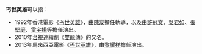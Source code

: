 '''丐世英雄'''可以指：
*1992年香港電影《[[丐世英雄_(香港電影)|丐世英雄]]》，由[[陳友_(演員)|陳友]]擔任執導，以及由[[許冠文|許冠文]]、[[吳君如|吳君如]]、[[張堅庭|張堅庭]]、[[雷宇揚|雷宇揚]]等擔任演出。
*2010年[[台視|台視]]連續劇《[[雙龍傳|雙龍傳]]》的又名。
*2013年馬來西亞電影《[[丐世英雄_(马来西亚电影)|丐世英雄]]》，由[[黎耀祥|黎耀祥]]擔任演出。
{{disambig|Cat=四字作品消歧义}}